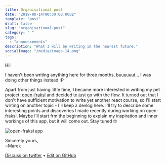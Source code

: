 ```yaml
---
title: Organisational post
date: "2019-08-14T00:00:00.000Z"
template: "post"
draft: false
slug: "organisational-post"
category: " "
tags:
  - "announcements"
description: "What I will be writing in the nearest future."
socialImage: "/media/image-14.png"
---
```


Hi!

I haven't been writing anything here for three months, buuuuuut… I was doing other things instead :P

Apart from just having little time, I became more interested in writing my pet project: [open-fraksl](https://openfraksl.netlify.com) and decided to just go with the flow. It turned out that I don't have sufficient motivation to write yet another react course, so I'll start writing on another topic - I'll keep a devlog here. I'll try to describe some interesting points and discoveries I made recently during working on open-fraksl. Maybe I'll start frm the beginning to explain my inspiration and inner workings of this app, but it will come out. Stay tuned 🤓

![open-fraksl app](/media/image-14.png)

Sincerely yours,<br />
~Marek

[Discuss on twitter](https://twitter.com/marek_us/status/1161600604059459585) • [Edit on GitHub](https://github.com/mcalus3/create-react-blog/blob/master/src/routes/posts/2019-08-14-organisational-post/document-English.mdx)
